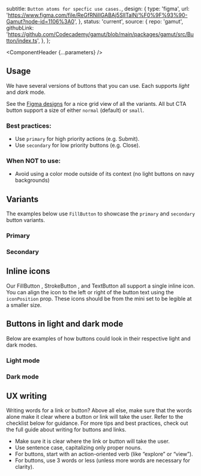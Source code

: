 


  subtitle: `Button atoms for specfic use cases.`,
  design: {
    type: 'figma',
    url: 'https://www.figma.com/file/ReGfRNillGABAj5SlITalN/%F0%9F%93%90-Gamut?node-id=1106%3A0',
  },
  status: 'current',
  source: {
    repo: 'gamut',
    githubLink:
      'https://github.com/Codecademy/gamut/blob/main/packages/gamut/src/Button/index.ts',
  },
};

<Meta of={ButtonStories} />

<ComponentHeader {...parameters} />

## Usage

We have several versions of buttons that you can use.
Each supports _light_ and _dark_ mode.

See the [Figma designs](https://www.figma.com/file/ReGfRNillGABAj5SlITalN/%F0%9F%93%90-Gamut?node-id=1106%3A0) for a nice grid view of all the variants.
All but CTA button support a size of either `normal` (default) or `small`.

### Best practices:

- Use `primary` for high priority actions (e.g. Submit).
- Use `secondary` for low priority buttons (e.g. Close).

### When NOT to use:

- Avoid using a color mode outside of its context (no light buttons on navy backgrounds)

## Variants

The examples below use `FillButton` to showcase the `primary` and `secondary` button variants.

### Primary

<Canvas of={ButtonStories.Primary} />

### Secondary

<Canvas of={ButtonStories.Secondary} />

## Inline icons

Our <LinkTo component="Atoms/Button/FillButton">FillButton </LinkTo>, <LinkTo component="Atoms/Button/StrokeButton">StrokeButton </LinkTo>, and <LinkTo component="Atoms/Button/TextButton">TextButton </LinkTo> all support a single inline icon. You can align the icon to the left or right of the button text using the `iconPosition` prop. These icons should be from the mini set to be legible at a smaller size.

<Canvas of={ButtonStories.InlineIcons} />

## Buttons in light and dark mode

Below are examples of how buttons could look in their respective light and dark modes.

### Light mode

<Canvas of={ButtonStories.ButtonsLightMode} />

### Dark mode

<Canvas of={ButtonStories.ButtonsDarkMode} />

## UX writing

Writing words for a link or button? Above all else, make sure that the words alone make it clear where a button or link will take the user. Refer to the checklist below for guidance. For more tips and best practices, check out the full guide about <LinkTo id="ux-writing-component-guidelines-buttons-and-links--page">writing for buttons and links</LinkTo>.

- Make sure it is clear where the link or button will take the user.
- Use sentence case, capitalizing only proper nouns.
- For buttons, start with an action-oriented verb (like “explore” or “view”).
- For buttons, use 3 words or less (unless more words are necessary for clarity).
